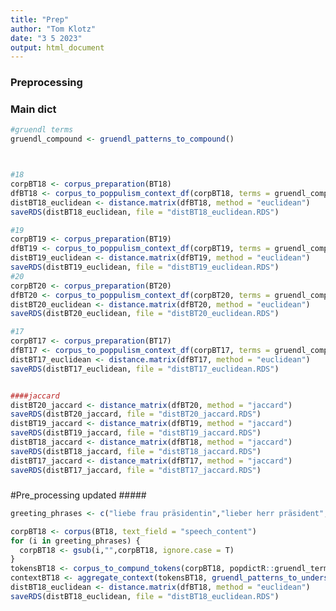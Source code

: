 ```yaml
---
title: "Prep"
author: "Tom Klotz"
date: "3 5 2023"
output: html_document
---
```

 
### Preprocessing
 
### Main dict

```r
#gruendl terms
gruendl_compound <- gruendl_patterns_to_compound()



#18
corpBT18 <- corpus_preparation(BT18)
dfBT18 <- corpus_to_poppulism_context_df(corpBT18, terms = gruendl_compound)
distBT18_euclidean <- distance.matrix(dfBT18, method = "euclidean")
saveRDS(distBT18_euclidean, file = "distBT18_euclidean.RDS")

#19
corpBT19 <- corpus_preparation(BT19)
dfBT19 <- corpus_to_poppulism_context_df(corpBT19, terms = gruendl_compound)
distBT19_euclidean <- distance.matrix(dfBT19, method = "euclidean")
saveRDS(distBT19_euclidean, file = "distBT19_euclidean.RDS")
#20
corpBT20 <- corpus_preparation(BT20)
dfBT20 <- corpus_to_poppulism_context_df(corpBT20, terms = gruendl_compound)
distBT20_euclidean <- distance.matrix(dfBT20, method = "euclidean")
saveRDS(distBT20_euclidean, file = "distBT20_euclidean.RDS")

#17
corpBT17 <- corpus_preparation(BT17)
dfBT17 <- corpus_to_poppulism_context_df(corpBT17, terms = gruendl_compound)
distBT17_euclidean <- distance.matrix(dfBT17, method = "euclidean")
saveRDS(distBT17_euclidean, file = "distBT17_euclidean.RDS")


####jaccard
distBT20_jaccard <- distance_matrix(dfBT20, method = "jaccard")
saveRDS(distBT20_jaccard, file = "distBT20_jaccard.RDS")
distBT19_jaccard <- distance_matrix(dfBT19, method = "jaccard")
saveRDS(distBT19_jaccard, file = "distBT19_jaccard.RDS")
distBT18_jaccard <- distance_matrix(dfBT18, method = "jaccard")
saveRDS(distBT18_jaccard, file = "distBT18_jaccard.RDS")
distBT17_jaccard <- distance_matrix(dfBT17, method = "jaccard")
saveRDS(distBT17_jaccard, file = "distBT17_jaccard.RDS")
```

#####
#Pre_processing updated
#####


```r
greeting_phrases <- c("liebe frau präsidentin","lieber herr präsident","herr präsident","frau präsidentin","sehr geehrter","sehr geehrte","liebe kolleginnen und kollegen","meine sehr verehrten damen und herren","verehrte kolleginnen und kollegen","geehrte kolleginnen und kollegen","herr parlamentspräsident","frau parlamentspräsidentin","herr minister","frau ministerin","herr staatssekretär","frau staatssekretärin","herr alterspräsident","frau altpräsidentin","meine damen und herren","liebe neue kolleginnen und kollegen")
```

```r
corpBT18 <- corpus(BT18, text_field = "speech_content")
for (i in greeting_phrases) {
  corpBT18 <- gsub(i,"",corpBT18, ignore.case = T)
}
tokensBT18 <- corpus_to_compund_tokens(corpBT18, popdictR::gruendl_terms)
contextBT18 <- aggregate_context(tokensBT18, gruendl_patterns_to_underscore())
distBT18_euclidean <- distance.matrix(dfBT18, method = "euclidean")
saveRDS(distBT18_euclidean, file = "distBT18_euclidean.RDS")

```


